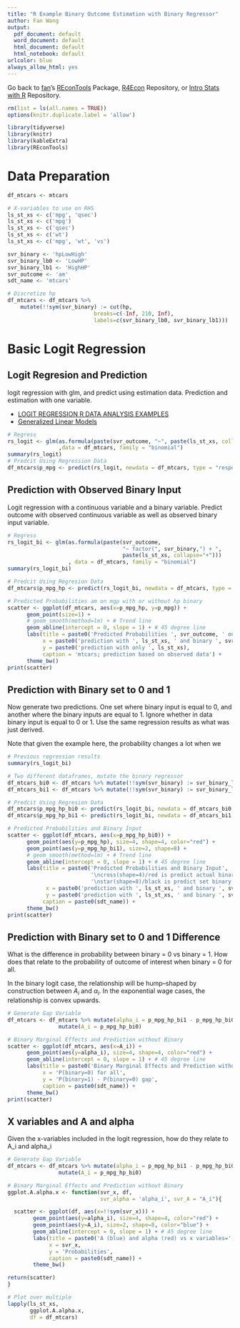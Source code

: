```yaml
---
title: "R Example Binary Outcome Estimation with Binary Regressor"
author: Fan Wang
output:
  pdf_document: default
  word_document: default
  html_document: default
  html_notebook: default
urlcolor: blue
always_allow_html: yes
---
```


Go back to [fan](http://fanwangecon.github.io/)'s [REconTools](https://fanwangecon.github.io/REconTools/) Package, [R4Econ](https://fanwangecon.github.io/R4Econ/) Repository, or [Intro Stats with R](https://fanwangecon.github.io/Stat4Econ/) Repository.

```r
rm(list = ls(all.names = TRUE))
options(knitr.duplicate.label = 'allow')
```

```r
library(tidyverse)
library(knitr)
library(kableExtra)
library(REconTools)
```

# Data Preparation

```r
df_mtcars <- mtcars

# X-variables to use on RHS
ls_st_xs <- c('mpg', 'qsec')
ls_st_xs <- c('mpg')
ls_st_xs <- c('qsec')
ls_st_xs <- c('wt')
ls_st_xs <- c('mpg', 'wt', 'vs')

svr_binary <- 'hpLowHigh'
svr_binary_lb0 <- 'LowHP'
svr_binary_lb1 <- 'HighHP'
svr_outcome <- 'am'
sdt_name <- 'mtcars'

# Discretize hp
df_mtcars <- df_mtcars %>%
    mutate(!!sym(svr_binary) := cut(hp,
                           breaks=c(-Inf, 210, Inf),
                           labels=c(svr_binary_lb0, svr_binary_lb1)))
```

# Basic Logit Regression

## Logit Regresion and Prediction

logit regression with glm, and predict using estimation data. Prediction and estimation with one variable.

- [LOGIT REGRESSION R DATA ANALYSIS EXAMPLES](https://stats.idre.ucla.edu/r/dae/logit-regression/)
- [Generalized Linear Models](https://www.statmethods.net/advstats/glm.html)

```r
# Regress
rs_logit <- glm(as.formula(paste(svr_outcome, "~", paste(ls_st_xs, collapse="+")))
                ,data = df_mtcars, family = "binomial")
summary(rs_logit)
# Predcit Using Regression Data
df_mtcars$p_mpg <- predict(rs_logit, newdata = df_mtcars, type = "response")
```

## Prediction with Observed Binary Input

Logit regression with a continuous variable and a binary variable. Predict outcome with observed continuous variable as well as observed binary input variable.

```r
# Regress
rs_logit_bi <- glm(as.formula(paste(svr_outcome,
                                    "~ factor(", svr_binary,") + ",
                                    paste(ls_st_xs, collapse="+")))
                   , data = df_mtcars, family = "binomial")
summary(rs_logit_bi)

# Predcit Using Regresion Data
df_mtcars$p_mpg_hp <- predict(rs_logit_bi, newdata = df_mtcars, type = "response")

# Predicted Probabilities am on mgp with or without hp binary
scatter <- ggplot(df_mtcars, aes(x=p_mpg_hp, y=p_mpg)) +
      geom_point(size=1) +
      # geom_smooth(method=lm) + # Trend line
      geom_abline(intercept = 0, slope = 1) + # 45 degree line
      labs(title = paste0('Predicted Probabilities ', svr_outcome, ' on ', ls_st_xs, ' with or without hp binary'),
           x = paste0('prediction with ', ls_st_xs, ' and binary ', svr_binary, ' indicator, 1 is high'),
           y = paste0('prediction with only ', ls_st_xs),
           caption = 'mtcars; prediction based on observed data') +
      theme_bw()
print(scatter)
```

## Prediction with Binary set to 0 and 1

Now generate two predictions. One set where binary input is equal to 0, and another where the binary inputs are equal to 1. Ignore whether in data binary input is equal to 0 or 1. Use the same regression results as what was just derived.

Note that given the example here, the probability changes a lot when we

```r
# Previous regression results
summary(rs_logit_bi)

# Two different dataframes, mutate the binary regressor
df_mtcars_bi0 <- df_mtcars %>% mutate(!!sym(svr_binary) := svr_binary_lb0)
df_mtcars_bi1 <- df_mtcars %>% mutate(!!sym(svr_binary) := svr_binary_lb1)

# Predcit Using Regresion Data
df_mtcars$p_mpg_hp_bi0 <- predict(rs_logit_bi, newdata = df_mtcars_bi0, type = "response")
df_mtcars$p_mpg_hp_bi1 <- predict(rs_logit_bi, newdata = df_mtcars_bi1, type = "response")

# Predicted Probabilities and Binary Input
scatter <- ggplot(df_mtcars, aes(x=p_mpg_hp_bi0)) +
      geom_point(aes(y=p_mpg_hp), size=4, shape=4, color="red") +
      geom_point(aes(y=p_mpg_hp_bi1), size=2, shape=8) +
      # geom_smooth(method=lm) + # Trend line
      geom_abline(intercept = 0, slope = 1) + # 45 degree line
      labs(title = paste0('Predicted Probabilities and Binary Input',
                          '\ncross(shape=4)/red is predict actual binary data',
                          '\nstar(shape=8)/black is predict set binary = 1 for all'),
            x = paste0('prediction with ', ls_st_xs, ' and binary ', svr_binary, ' = 0 for all'),
            y = paste0('prediction with ', ls_st_xs, ' and binary ', svr_binary, ' = 1'),
           caption = paste0(sdt_name)) +
      theme_bw()
print(scatter)
```


## Prediction with Binary set to 0 and 1 Difference

What is the difference in probability between binary = 0 vs binary = 1. How does that relate to the probability of outcome of interest when binary = 0 for all.

In the binary logit case, the relationship will be hump--shaped by construction between $A_i$ and $\alpha_i$. In the exponential wage cases, the relationship is convex upwards.

```r
# Generate Gap Variable
df_mtcars <- df_mtcars %>% mutate(alpha_i = p_mpg_hp_bi1 - p_mpg_hp_bi0) %>%
                mutate(A_i = p_mpg_hp_bi0)

# Binary Marginal Effects and Prediction without Binary
scatter <- ggplot(df_mtcars, aes(x=A_i)) +
      geom_point(aes(y=alpha_i), size=4, shape=4, color="red") +
      geom_abline(intercept = 0, slope = 1) + # 45 degree line
      labs(title = paste0('Binary Marginal Effects and Prediction without Binary'),
           x = 'P(binary=0) for all',
           y = 'P(binary=1) - P(binary=0) gap',
           caption = paste0(sdt_name)) +
      theme_bw()
print(scatter)
```


## X variables and A and alpha

Given the x-variables included in the logit regression, how do they relate to A_i and alpha_i

```r
# Generate Gap Variable
df_mtcars <- df_mtcars %>% mutate(alpha_i = p_mpg_hp_bi1 - p_mpg_hp_bi0) %>%
                mutate(A_i = p_mpg_hp_bi0)

# Binary Marginal Effects and Prediction without Binary
ggplot.A.alpha.x <- function(svr_x, df,
                             svr_alpha = 'alpha_i', svr_A = "A_i"){

  scatter <- ggplot(df, aes(x=!!sym(svr_x))) +
        geom_point(aes(y=alpha_i), size=4, shape=4, color="red") +
        geom_point(aes(y=A_i), size=2, shape=8, color="blue") +
        geom_abline(intercept = 0, slope = 1) + # 45 degree line
        labs(title = paste0('A (blue) and alpha (red) vs x variables=', svr_x),
             x = svr_x,
             y = 'Probabilities',
             caption = paste0(sdt_name)) +
        theme_bw()

return(scatter)
}

# Plot over multiple
lapply(ls_st_xs,
       ggplot.A.alpha.x,
       df = df_mtcars)

```
